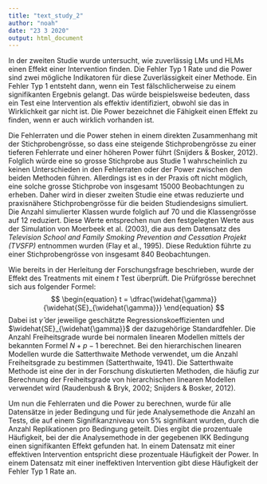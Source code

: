 ```yaml
---
title: "text_study_2"
author: "noah"
date: "23 3 2020"
output: html_document
---
```

In der zweiten Studie wurde untersucht, wie zuverlässig LMs und HLMs einen Effekt einer Intervention finden. Die Fehler Typ 1 Rate und die Power sind zwei mögliche Indikatoren für diese Zuverlässigkeit einer Methode. Ein Fehler Typ 1 entsteht dann, wenn ein Test fälschlicherweise zu einem signifikanten Ergebnis gelangt. Das würde beispielsweise bedeuten, dass ein Test eine Intervention als effektiv identifiziert, obwohl sie das in Wirklichkeit gar nicht ist. Die Power bezeichnet die Fähigkeit einen Effekt zu finden, wenn er auch wirklich vorhanden ist.

Die Fehlerraten und die Power stehen in einem direkten Zusammenhang mit der Stichprobengrösse, so dass eine steigende Stichprobengrösse zu einer tieferen Fehlerrate und einer höheren Power führt (Snijders & Bosker, 2012). Folglich würde eine so grosse Stichprobe aus Studie 1 wahrscheinlich zu keinen Unterschieden in den Fehlerraten oder der Power zwischen den beiden Methoden führen. Allerdings ist es in der Praxis oft nicht möglich, eine solche grosse Stichprobe von insgesamt 15000 Beobachtungen zu erheben. Daher wird in dieser zweiten Studie eine etwas reduzierte und praxisnähere Stichprobengrösse für die beiden Studiendesigns simuliert. Die Anzahl simulierter Klassen wurde folglich auf 70 und die Klassengrösse auf 12 reduziert. Diese Werte entsprechen nun  den festgelegten Werte aus der Simulation von Moerbeek et al. (2003), die aus dem Datensatz des *Television School and Family Smoking Prevention and Cessation Projekt (TVSFP)* entnommen wurden (Flay et al., 1995). Diese Reduktion führte zu einer Stichprobengrösse von insgesamt 840 Beobachtungen. 

Wie bereits in der Herleitung der Forschungsfrage beschrieben, wurde der Effekt des Treatments mit einem *t* Test überprüft. Die Prüfgrösse berechnet sich aus folgender Formel:
$$
\begin{equation}
t = \dfrac{\widehat{\gamma}}{\widehat{SE}_{\widehat{\gamma}}}
\end{equation}
$$
Dabei ist $\widehat{\gamma}$ der jeweilige geschätzte Regressionskoeffizienten und $\widehat{SE}_{\widehat{\gamma}}$ der dazugehörige Standardfehler. Die Anzahl Freiheitsgrade wurde bei normalen linearen Modellen mittels der bekannten Formel $N + p - 1$ berechnet. Bei den hierarchischen linearen Modellen wurde die Satterthwaite Methode verwendet, um die Anzahl Freiheitsgrade zu bestimmen (Satterthwaite, 1941). Die Satterthwaite Methode ist eine der in der Forschung diskutierten Methoden, die häufig zur Berechnung der Freiheitsgrade von hierarchischen linearen Modellen verwendet wird (Raudenbush & Bryk, 2002; Snijders & Bosker, 2012). 

Um nun die Fehlerraten und die Power zu berechnen, wurde für alle Datensätze in jeder Bedingung und für jede Analysemethode die Anzahl an Tests, die auf einem Signifikanzniveau von 5% signifikant wurden, durch die Anzahl Replikationen pro Bedingung geteilt. Dies ergibt die prozentuale Häufigkeit, bei der die Analysemethode in der gegebenen IKK Bedingung einen signifikanten Effekt gefunden hat. In einem Datensatz mit einer effektiven Intervention entspricht diese prozentuale Häufigkeit der Power. In einem Datensatz mit einer ineffektiven Intervention gibt diese Häufigkeit der Fehler Typ 1 Rate an.